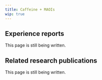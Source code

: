 ---
title: Caffeine + MAOIs
wip: true
---

## Experience reports

This page is still being written.

## Related research publications

This page is still being written.

